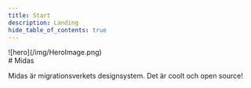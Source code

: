 ```yaml
---
title: Start
description: Landing
hide_table_of_contents: true
---
```

<div className="col col--12">
 ![hero](/img/HeroImage.png)
</div>

<div className="row">
  <div className="col col--8">
  # Midas

Midas är migrationsverkets designsystem. Det är coolt och open source!
 
  </div>

</div>
